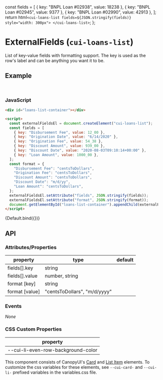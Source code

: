 
<Meta title="Components/LoansList" />

  const fields = [
    { key: "BNPL Loan #02938", value: 18238 },
    { key: "BNPL Loan #02945", value: 9377 },
    { key: "BNPL Loan #02990", value: 42913 },
  ];
  return html` <cui-loans-list fields=${JSON.stringify(fields)} style="width: 300px"> </cui-loans-list> `;
};

# ExternalFields (`cui-loans-list`)

List of key-value fields with formatting support. The key is used as the row's label and can be anything you want it to be.

## Example

<br />

### JavaScript

```html
<div id="loans-list-container"></div>

<script>
  const externalFieldsEl = document.createElement("cui-loans-list");
  const fields = [
    { key: "Disbursement Fee", value: 12_00 },
    { key: "Origination Date", value: "6/14/2020" },
    { key: "Origination Fee", value: 54_38 },
    { key: "Discount Amount", value: 939_00 },
    { key: "Discount Date", value: "2020-08-03T09:10:14+00:00" },
    { key: "Loan Amount", value: 1000_00 },
  ];
  const format = {
    "Disbursement Fee": "centsToDollars",
    "Origination Fee": "centsToDollars",
    "Discount Amount": "centsToDollars",
    "Discount Date": "m/d/yy",
    "Loan Amount": "centsToDollars",
  };
  externalFieldsEl.setAttribute("fields", JSON.stringify(fields));
  externalFieldsEl.setAttribute("format", JSON.stringify(format));
  document.getElementById("loans-list-container").appendChild(externalFieldsEl);
</script>
```

<Canvas>
  <Story name="Default">{Default.bind({})}</Story>
</Canvas>

## API

### Attributes/Properties

| property       | type                         | default |
| -------------- | ---------------------------- | ------- |
| fields[].key   | string                       |         |
| fields[].value | number, string               |         |
| format [key]   | string                       |         |
| format [value] | "centsToDollars", "m/d/yyyy" |         |

### Events

_None_

### CSS Custom Properties

| property                           |
| ---------------------------------- |
| --cui-li-even-row-background-color |

This component consists of CanopyUI's [Card](/docs/elements-card--default) and [List Item](/docs/elements-list-item--default) elements. To customize the css variables for these elements, see `--cui-card-` and `--cui-li-` prefixed variables in the variables.css file.
